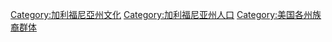 {{Commonscat|Ethnic groups in California}}

[[Category:加利福尼亞州文化|Category:加利福尼亞州文化]]
[[Category:加利福尼亚州人口|Category:加利福尼亚州人口]]
[[Category:美国各州族裔群体|Category:美国各州族裔群体]]